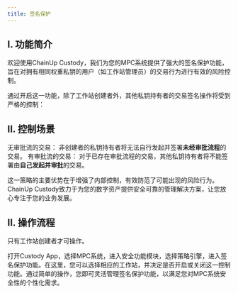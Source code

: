 ```yaml
---
title: 签名保护
---
```


## I. 功能简介

欢迎使用ChainUp Custody，我们为您的MPC系统提供了强大的签名保护功能，旨在对拥有相同权重私钥的用户（如工作站管理员）的交易行为进行有效的风险控制。

通过开启这一功能，除了工作站创建者外，其他私钥持有者的交易签名操作将受到严格的控制：


## II. 控制场景
无审批流的交易： 非创建者的私钥持有者将无法自行发起并签署**未经审批流程**的交易。
有审批流的交易： 对于已存在审批流程的交易，其他私钥持有者将不能签署由**自己发起并审批**的交易。

这一策略的主要优势在于增强了内部控制，有效防范了可能出现的风险行为。ChainUp Custody致力于为您的数字资产提供安全可靠的管理解决方案，让您放心专注于您的业务发展。

## II. 操作流程
<Tip>
只有工作站创建者才可操作。
</Tip>

打开Custody App，选择MPC系统，进入安全功能模块，选择策略引擎，进入签名保护功能。在这里，您可以选择相应的工作站，并决定是否开启或关闭这一控制功能。通过简单的操作，您即可灵活管理签名保护功能，以满足您对MPC系统安全性的个性化需求。
